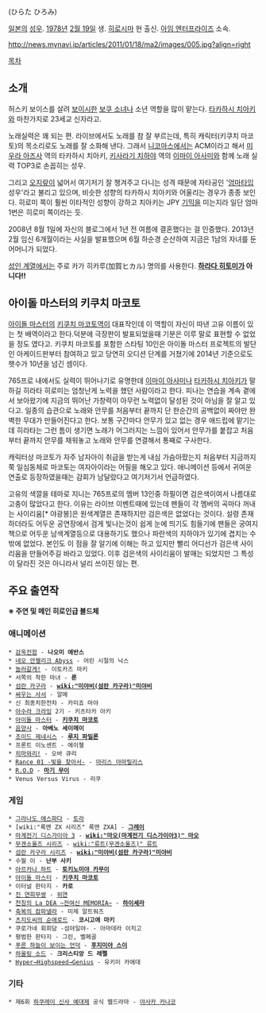 {{{+1 平田宏美 }}} (ひらた ひろみ)

[[일본]]의 [[성우]]. [[1978년]] [[2월 19일]] 생. [[히로시마]] 현 출신. [[아임 엔터프라이즈]] 소속.

http://news.mynavi.jp/articles/2011/01/18/ma2/images/005.jpg?align=right

[[목차]]


== 소개 ==
허스키 보이스를 살려 [[보이시]]한 [[보쿠 소녀]]나 소년 역할을 많이 맡는다. [[타카하시 치아키]]와 마찬가지로 23세교 신자라고.

노래실력은 꽤 되는 편. 라이브에서도 노래를 참 잘 부르는데, 특히 캐릭터(키쿠치 마코토)의 목소리로도 노래를 잘 소화해 낸다. 그래서 [[니코마스]]에서는 ACM이라고 해서 [[미우라 아즈사]] 역의 타카하시 치아키, [[키사라기 치하야]] 역의 [[이마이 아사미]]와 함께 노래 실력 TOP3로 손꼽히는 성우.

그리고 [[오지랖]]이 넓어서 여기저기 잘 챙겨주고 다니는 성격 때문에 자타공인 '[[엄마]]타입 성우'라고 불리고 있으며, 비슷한 성향의 타카하시 치아키와 어울리는 경우가 종종 보인다. 히로미 쪽이 훨씬 이타적인 성향이 강하고 치아키는 JPY [[기믹]]을 미는지라 일단 엄마 1번은 히로미 쪽이라는 듯. 

2008년 8월 1일에 자신의 블로그에서 1년 전 여름에 결혼했다는 걸 인증했다. 2013년 2월 임신 6개월이라는 사실을 발표했으며 6월 하순경 순산하여 지금은 1남의 자녀를 둔 어머니가 되었다.

[[에로게|성인 계열]]에서는 주로 카가 히카루(加賀ヒカル) 명의를 사용한다.
'''[[하라다 히토미]]가 아니다!!'''

== 아이돌 마스터의 키쿠치 마코토 ==
[[아이돌 마스터]]의 [[키쿠치 마코토]]역이 대표작인데 이 역할이 자신이 따낸 고유 이름이 있는 첫 배역이라고 한다.덕분에 극장판이 발표되었을때 기분은 이루 말로 표현할 수 없었을 정도 였다고. 키쿠치 마코토를 포함한 스타팅 10인은 아이돌 마스터 프로젝트의 발단인 아케이드판부터 참여하고 있고 당연히 오디션 단계를 거쳤기에 2014년 기준으로도 햇수가 10년을 넘긴 셈이다.

765프로 내에서도 실력이 뛰어나기로 유명한데 [[이마이 아사미]]나 [[타카하시 치아키]]가 말하길 히라타 히로미는 엄청난게 노력을 했던 사람이라고 한다. 피나는 연습을 계속 곁에서 보아왔기에 지금의 뛰어난 가창력이 아무런 노력없이 달성된 것이 아님을 잘 알고 있다고. 일종의 습관으로 노래와 안무를 처음부터 끝까지 단 한순간의 공백없이 짜야만 완벽한 무대가 만들어진다고 한다. 보통 구간마다 안무가 있고 없는 경우 애드립에 맡기는데 히라타는 그런 틈이 생기면 노래가 어그러지는 느낌이 있어서 안무가를 붙잡고 처음부터 끝까지 안무를 채워놓고 노래와 안무를 연결해서 통째로 구사한다. 

캐릭터상 마코토가 자주 남자아이 취급을 받는게 내심 가슴아팠는지 처음부터 지금까지 쭉 일심동체로 마코토는 여자아이라는 어필을 해오고 있다. 애니메이션 등에서 귀여운 연출로 등장하였을때는 감회가 남달랐다고 여기저기서 언급하였다.

고유의 색깔을 테마로 지니는 765프로의 멤버 13인중 하필이면 검은색이여서 나름대로 고충이 많았다고 한다. 이유는 라이브 이벤트때에 있는데 팬들이 각 멤버의 곡마다 꺼내는 사이리움[* 야광봉]은 원색계열은 존재하지만 검은색은 없었다는 것이다. 설령 존재하더라도 어두운 공연장에서 검게 빛나는것이 쉽게 눈에 띄기도 힘들기에 팬들은 궁여지책으로 어두운 남색계열등으로 대용하기도 했으나 파란색의 치하야가 있기에 겹치는 수 밖에 없었다. 본인도 이 점을 잘 알기에 이해는 하고 있지만 빨리 어디선가 검은색 사이리움을 만들어주길 바라고 있었다. 이후 검은색의 사이리움이 발매는 되었지만 그 특성이 달라진 것은 아니라서 널리 쓰이진 않는 편.
== 주요 출연작 ==
'''※ 주연 및 메인 히로인급 볼드체'''
=== 애니메이션 ===
 * [[감옥전함]] - '''나오미 에반스'''
 * [[네오 안젤리크|네오 안젤리크 Abyss]] - 어린 시절의 닉스
 * [[놀러갈게!]] - 이토카즈 마키
 * 서쪽의 착한 마녀 - '''룬'''
 * [[섬란 카구라 시리즈|섬란 카구라]] - '''[[wiki:"미야비(섬란 카구라)"미야비]]'''
 * [[싸우는 사서]] - 알메
 * 신 최종치한전차 - 카미죠 마야
 * [[아수라 크라잉]] 2기 - 키츠타카 아키
 * [[아이돌 마스터/애니메이션|아이돌 마스터]] - '''[[키쿠치 마코토]]'''
 * [[음양사]] - '''아베노 세이메이'''
 * [[조이드 제네시스]] - '''[[루지 파밀론]]'''
 * 프론트 이노센트 - 에이첼
 * [[히마와리|히마와리!]] - 오바 큐리
 * [[Rance 01 -빛을 찾아서-]] - [[마리스 아마릴리스]]
 * [[R.O.D]] - '''[[마기 무이]]'''
 * Venus Versus Virus - 리쿠

=== 게임 ===
 * [[그라나도 에스파다]] - [[토라(그라나도 에스파다)|토라]]
 * [wiki:"록맨 ZX 시리즈" 록맨 ZXA] - '''[[그레이]]'''
 * [[마계전기 디스가이아 3]] - '''[[wiki:"마오(마계전기 디스가이아3)" 마오]]'''
 * [[무겐소울즈 시리즈]] - [[wiki:"류트(무겐소울즈)" 류트]]
 * [[섬란 카구라 시리즈]] - '''[[wiki:"미야비(섬란 카구라)"미야비]]'''
 * 수월 이 - '''난부 사키'''
 * [[아르카나 하트]] - '''[[토키노미야 카무이]]'''
 * [[아이돌 마스터]] - '''[[키쿠치 마코토]]'''
 * 이터널 판타지 - '''카로'''
 * [[진 연희무쌍]] - [[위연(진 연희무쌍)|위연]]
 * [[천칭의 La DEA ~전여신 MEMORIA~]] - '''[[하이셰라]]'''
 * [[축복의 캄파넬라]] - 미제 알트워즈
 * [[츠지도씨의 순애로드]] - '''코시고에 마키'''
 * 쿠로가네 회희담 -섬야일야- - 아마데라 이치고
 * 평범한 판타지 - 그린, 벨페골
 * [[푸른 하늘이 보이는 언덕]] - '''[[후지미야 스이]]'''
 * [[하울링 소드]] - '''크리스티앙 드 레펠'''
 * [[Hyper→Highspeed→Genius]] - 유키미 카에데

=== 기타 ===
 * 제6회 [[하쿠레이 신사 예대제]] 공식 웹드라마 - [[야사카 카나코]]
